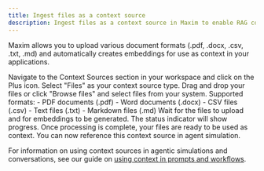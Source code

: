 ```yaml
---
title: Ingest files as a context source
description: Ingest files as a context source in Maxim to enable RAG context for your GenAI application.
---
```



Maxim allows you to upload various document formats (.pdf, .docx, .csv, .txt, .md) and automatically creates embeddings for use as context in your applications.

<Steps>
<Step title="Navigate to Context Sources">
Navigate to the Context Sources section in your workspace and click on the Plus icon.
</Step>

<Step title="Select Files source type">
Select "Files" as your context source type.
</Step>

<Step title="Upload your documents">
Drag and drop your files or click "Browse files" and select files from your system.
Supported formats:
- PDF documents (.pdf)
- Word documents (.docx)
- CSV files (.csv)
- Text files (.txt)
- Markdown files (.md)
</Step>

<Step title="Wait for processing">
Wait for the files to upload and for embeddings to be generated. The status indicator will show progress.
</Step>

<Step title="Use your context source">
Once processing is complete, your files are ready to be used as context. You can now reference this context source in agent simulation.
</Step>
</Steps>

For information on using context sources in agentic simulations and conversations, see our guide on [using context in prompts and workflows](/evaluate/how-to/evaluate-prompts/rag-quality).